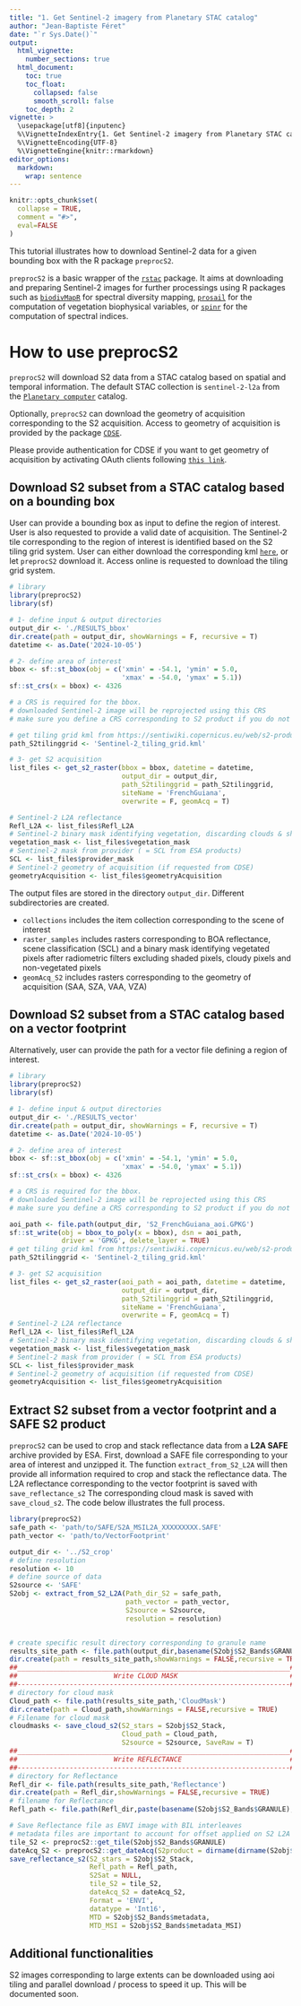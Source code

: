 ```yaml
---
title: "1. Get Sentinel-2 imagery from Planetary STAC catalog"
author: "Jean-Baptiste Féret"
date: "`r Sys.Date()`"
output:
  html_vignette:
    number_sections: true
  html_document:
    toc: true
    toc_float:
      collapsed: false
      smooth_scroll: false
    toc_depth: 2
vignette: >
  \usepackage[utf8]{inputenc}
  %\VignetteIndexEntry{1. Get Sentinel-2 imagery from Planetary STAC catalog}
  %\VignetteEncoding{UTF-8}
  %\VignetteEngine{knitr::rmarkdown}
editor_options: 
  markdown: 
    wrap: sentence
---
```


```r
knitr::opts_chunk$set(
  collapse = TRUE,
  comment = "#>",
  eval=FALSE
)
```

This tutorial illustrates how to download Sentinel-2 data for a given bounding 
box with the R package `preprocS2`.

`preprocS2` is a basic wrapper of the 
[`rstac`](https://brazil-data-cube.github.io/rstac/) package.
It aims at downloading and preparing Sentinel-2 images for further processings 
using R packages such as 
[`biodivMapR`](https://jbferet.github.io/biodivMapR/index.html) for spectral 
diversity mapping, [`prosail`](https://jbferet.gitlab.io/prosail/index.html) for 
the computation of vegetation biophysical variables, or 
[`spinr`](https://gitlab.com/jbferet/spinr) for the computation of spectral 
indices.

# How to use preprocS2

`preprocS2` will download S2 data from a STAC catalog based on spatial and 
temporal information.
The default STAC collection is `sentinel-2-l2a` from the 
[`Planetary computer`](https://planetarycomputer.microsoft.com/dataset/sentinel-2-l2a) catalog.

Optionally, `preprocS2` can download the geometry of acquisition corresponding 
to the S2 acquisition.
Access to geometry of acquisition is provided by the package 
[`CDSE`](https://zivankaraman.github.io/CDSE/).

Please provide authentication for CDSE if you want to get geometry of 
acquisition by activating OAuth clients following 
[`this link`](https://shapps.dataspace.copernicus.eu/dashboard/#/account/settings).

## Download S2 subset from a STAC catalog based on a bounding box

User can provide a bounding box as input to define the region of interest.
User is also requested to provide a valid date of acquisition.
The Sentinel-2 tile corresponding to the region of interest is identified based 
on the S2 tiling grid system.
User can either download the corresponding kml 
[`here`](https://sentiwiki.copernicus.eu/web/s2-products), or let `preprocS2` 
download it.
Access online is requested to download the tiling grid system.

```r
# library
library(preprocS2)
library(sf)

# 1- define input & output directories
output_dir <- './RESULTS_bbox'
dir.create(path = output_dir, showWarnings = F, recursive = T)
datetime <- as.Date('2024-10-05')

# 2- define area of interest
bbox <- sf::st_bbox(obj = c('xmin' = -54.1, 'ymin' = 5.0, 
                            'xmax' = -54.0, 'ymax' = 5.1))
sf::st_crs(x = bbox) <- 4326

# a CRS is required for the bbox. 
# downloaded Sentinel-2 image will be reprojected using this CRS
# make sure you define a CRS corresponding to S2 product if you do not want reprojection and asociated resampling

# get tiling grid kml from https://sentiwiki.copernicus.eu/web/s2-products
path_S2tilinggrid <- 'Sentinel-2_tiling_grid.kml'

# 3- get S2 acquisition 
list_files <- get_s2_raster(bbox = bbox, datetime = datetime, 
                            output_dir = output_dir, 
                            path_S2tilinggrid = path_S2tilinggrid, 
                            siteName = 'FrenchGuiana',
                            overwrite = F, geomAcq = T)

# Sentinel-2 L2A reflectance
Refl_L2A <- list_files$Refl_L2A
# Sentinel-2 binary mask identifying vegetation, discarding clouds & shadows
vegetation_mask <- list_files$vegetation_mask
# Sentinel-2 mask from provider ( = SCL from ESA products)
SCL <- list_files$provider_mask
# Sentinel-2 geometry of acquisition (if requested from CDSE)
geometryAcquisition <- list_files$geometryAcquisition
```

The output files are stored in the directory `output_dir`.
Different subdirectories are created.

-   `collections` includes the item collection corresponding to the scene of interest
-   `raster_samples` includes rasters corresponding to BOA reflectance, scene classification (SCL) and a binary mask identifying vegetated pixels after radiometric filters excluding shaded pixels, cloudy pixels and non-vegetated pixels
-   `geomAcq_S2` includes rasters corresponding to the geometry of acquisition (SAA, SZA, VAA, VZA)

## Download S2 subset from a STAC catalog based on a vector footprint

Alternatively, user can provide the path for a vector file defining a region of interest.

```r
# library
library(preprocS2)
library(sf)

# 1- define input & output directories
output_dir <- './RESULTS_vector'
dir.create(path = output_dir, showWarnings = F, recursive = T)
datetime <- as.Date('2024-10-05')

# 2- define area of interest
bbox <- sf::st_bbox(obj = c('xmin' = -54.1, 'ymin' = 5.0, 
                            'xmax' = -54.0, 'ymax' = 5.1))
sf::st_crs(x = bbox) <- 4326

# a CRS is required for the bbox. 
# downloaded Sentinel-2 image will be reprojected using this CRS
# make sure you define a CRS corresponding to S2 product if you do not want reprojection and asociated resampling

aoi_path <- file.path(output_dir, 'S2_FrenchGuiana_aoi.GPKG')
sf::st_write(obj = bbox_to_poly(x = bbox), dsn = aoi_path, 
             driver = 'GPKG', delete_layer = TRUE)
# get tiling grid kml from https://sentiwiki.copernicus.eu/web/s2-products
path_S2tilinggrid <- 'Sentinel-2_tiling_grid.kml'

# 3- get S2 acquisition 
list_files <- get_s2_raster(aoi_path = aoi_path, datetime = datetime, 
                            output_dir = output_dir, 
                            path_S2tilinggrid = path_S2tilinggrid, 
                            siteName = 'FrenchGuiana',
                            overwrite = F, geomAcq = T)
# Sentinel-2 L2A reflectance
Refl_L2A <- list_files$Refl_L2A
# Sentinel-2 binary mask identifying vegetation, discarding clouds & shadows
vegetation_mask <- list_files$vegetation_mask
# Sentinel-2 mask from provider ( = SCL from ESA products)
SCL <- list_files$provider_mask
# Sentinel-2 geometry of acquisition (if requested from CDSE)
geometryAcquisition <- list_files$geometryAcquisition
```

## Extract S2 subset from a vector footprint and a SAFE S2 product

`preprocS2` can be used to crop and stack reflectance data from a __L2A SAFE__ archive provided by ESA.
First, download a SAFE file corresponding to your area of interest and unzipped it. 
The function `extract_from_S2_L2A` will then provide all information required to crop and stack the reflectance data. 
The L2A reflectance corresponding to the vector footprint is saved with `save_reflectance_s2`
The corresponding cloud mask is saved with `save_cloud_s2`. 
The code below illustrates the full process. 

```r
library(preprocS2)
safe_path <- 'path/to/SAFE/S2A_MSIL2A_XXXXXXXXX.SAFE'
path_vector <- 'path/to/VectorFootprint'

output_dir <- '../S2_crop'
# define resolution
resolution <- 10
# define source of data
S2source <- 'SAFE'
S2obj <- extract_from_S2_L2A(Path_dir_S2 = safe_path,
                             path_vector = path_vector,
                             S2source = S2source,
                             resolution = resolution)


# create specific result directory corresponding to granule name
results_site_path <- file.path(output_dir,basename(S2obj$S2_Bands$GRANULE))
dir.create(path = results_site_path,showWarnings = FALSE,recursive = TRUE)
##____________________________________________________________________##
##                        Write CLOUD MASK                            ##
##--------------------------------------------------------------------##
# directory for cloud mask
Cloud_path <- file.path(results_site_path,'CloudMask')
dir.create(path = Cloud_path,showWarnings = FALSE,recursive = TRUE)
# Filename for cloud mask
cloudmasks <- save_cloud_s2(S2_stars = S2obj$S2_Stack,
                            Cloud_path = Cloud_path,
                            S2source = S2source, SaveRaw = T)
##____________________________________________________________________##
##                        Write REFLECTANCE                           ##
##--------------------------------------------------------------------##
# directory for Reflectance
Refl_dir <- file.path(results_site_path,'Reflectance')
dir.create(path = Refl_dir,showWarnings = FALSE,recursive = TRUE)
# filename for Reflectance
Refl_path <- file.path(Refl_dir,paste(basename(S2obj$S2_Bands$GRANULE),'_Refl',sep = ''))

# Save Reflectance file as ENVI image with BIL interleaves
# metadata files are important to account for offset applied on S2 L2A products 
tile_S2 <- preprocS2::get_tile(S2obj$S2_Bands$GRANULE)
dateAcq_S2 <- preprocS2::get_dateAcq(S2product = dirname(dirname(S2obj$S2_Bands$GRANULE)))
save_reflectance_s2(S2_stars = S2obj$S2_Stack, 
                    Refl_path = Refl_path,
                    S2Sat = NULL, 
                    tile_S2 = tile_S2, 
                    dateAcq_S2 = dateAcq_S2,
                    Format = 'ENVI', 
                    datatype = 'Int16', 
                    MTD = S2obj$S2_Bands$metadata, 
                    MTD_MSI = S2obj$S2_Bands$metadata_MSI)
```

## Additional functionalities

S2 images corresponding to large extents can be downloaded using aoi tiling and 
parallel download / process to speed it up.
This will be documented soon.

